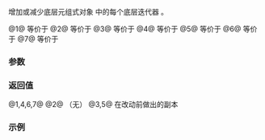 {{cpp/ranges/zip_view/iterator/title|1=operator++,--,+=,-=}}
{{cpp/ranges/zip_view/navbar}}

{{dcl begin}}
{{dcl|num=1|since=c++23|
constexpr /*iterator*/&amp; operator++();
}}
{{dcl|num=2|since=c++23|
constexpr void operator++( int );
}}
{{dcl|num=3|since=c++23|
constexpr /*iterator*/ operator++( int )
    requires /*all-forward*/&lt;Const, Views...&gt;;
}}
{{dcl|num=4|since=c++23|
constexpr /*iterator*/&amp; operator--()
    requires /*all-bidirectional*/&lt;Const, Views...&gt;;
}}
{{dcl|num=5|since=c++23|
constexpr /*iterator*/ operator--( int )
    requires /*all-bidirectional*/&lt;Const, Views...&gt;;
}}
{{dcl|num=6|since=c++23|1=
constexpr /*iterator*/&amp; operator+=( difference_type n )
    requires /*all-random-access*/&lt;Const, Views...&gt;;
}}
{{dcl|num=7|since=c++23|1=
constexpr /*iterator*/&amp; operator-=( difference_type n )
    requires /*all-random-access*/&lt;Const, Views...&gt;;
}}
{{dcl end}}

增加或减少底层元组式对象 {{rlpi|/#数据成员|current_}} 中的每个底层迭代器 {{tti|is_...}}。

@1@ 等价于
{{c|1=/*tuple-for-each*/([](auto&amp; i) { ++i; }, current_); return *this;}}
@2@ 等价于 {{c|1=++*this;}}
@3@ 等价于 {{c|1=auto tmp = *this; ++*this; return tmp;}}
@4@ 等价于
{{c|1=/*tuple-for-each*/([](auto&amp; i) { --i; }, current_); return *this;}}
@5@ 等价于 {{c|1=auto tmp = *this; --*this; return tmp;}}
@6@ 等价于
{{c|1=/*tuple-for-each*/([&amp;]&lt;class I&gt;(I&amp; i) { i += iter_difference_t&lt;I&gt;(x); }, current_); return *this;}}
@7@ 等价于
{{c|1=/*tuple-for-each*/([&amp;]&lt;class I&gt;(I&amp; i) { i -= iter_difference_t&lt;I&gt;(x); }, current_); return *this;}}

===参数===
{{par begin}}
{{par|n|相对于当前位置的位置}}
{{par end}}

===返回值===
@1,4,6,7@ {{c|*this}}
@2@ （无）
@3,5@ {{c|*this}} 在改动前做出的副本

===示例===
{{example
|code=
|output=
}}

{{langlinks|de|en|es|fr|ja|ru}}